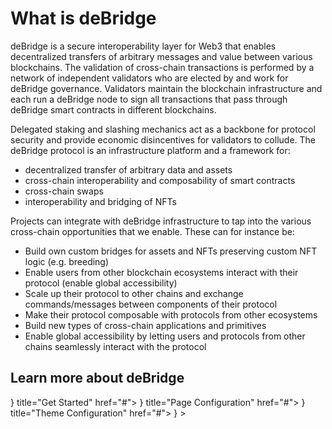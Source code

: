 # What is deBridge
 
deBridge is a secure interoperability layer for Web3 that enables decentralized transfers of arbitrary messages and value between various blockchains. The validation of cross-chain transactions is performed by a network of independent validators who are elected by and work for deBridge governance. Validators maintain the blockchain infrastructure and each run a deBridge node to sign all transactions that pass through deBridge smart contracts in different blockchains. 

Delegated staking and slashing mechanics act as a backbone for protocol security and provide economic disincentives for validators to collude.
The deBridge protocol is an infrastructure platform and a framework for:

* decentralized transfer of arbitrary data and assets
* cross-chain interoperability and composability of smart contracts
* cross-chain swaps
* interoperability and bridging of NFTs 

Projects can integrate with deBridge infrastructure to tap into the various cross-chain opportunities that we enable. These can for instance be:

* Build own custom bridges for assets and NFTs preserving custom NFT logic (e.g. breeding) 
* Enable users from other blockchain ecosystems interact with their protocol (enable global accessibility)
* Scale up their protocol to other chains and exchange commands/messages between components of their protocol
* Make their protocol composable with protocols from other ecosystems
* Build new types of cross-chain applications and primitives
* Enable global accessibility by letting users and protocols from other chains seamlessly interact with the protocol

## Learn more about deBridge 

} title="Get Started" href="#"> } title="Page Configuration" href="#"> } title="Theme Configuration" href="#"> } >


